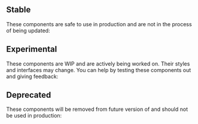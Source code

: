 <Meta title="Docs/Develop/Support Levels" />

## Stable

These components are safe to use in production and are not in the process of being updated:

<Status status="stable" />

## Experimental

These components are WIP and are actively being worked on. Their styles and interfaces may change. You can help by testing these components out and giving feedback:

<Status status="experimental" />

## Deprecated

These components will be removed from future version of and should not be used in production:

<Status status="deprecated" />